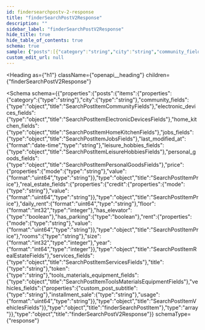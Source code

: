 ```yaml
---
id: findersearchpostv-2-response
title: "finderSearchPostV2Response"
description: ""
sidebar_label: "finderSearchPostV2Response"
hide_title: true
hide_table_of_contents: true
schema: true
sample: {"posts":[{"category":"string","city":"string","community_fields":{},"electronic_devices_fields":{},"home_kitchen_fields":{},"jobs_fields":{},"last_modified_at":"2024-07-29T15:51:28.071Z","leisure_hobbies_fields":{},"personal_goods_fields":{},"price":{"mode":"string","value":"string"},"real_estate_fields":{"credit":{"mode":"string","value":"string"},"daily_rent":"string","floor":0,"has_elevator":true,"has_parking":true,"rent":{"mode":"string","value":"string"},"rooms":"string","size":0,"year":0},"services_fields":{},"title":"string","token":"string","tools_materials_equipment_fields":{},"vehicles_fields":{"custom_post_subtitle":"string","installment_sale":"string","usage":"string"}}]}
custom_edit_url: null
---
```



<Heading
  as={"h1"}
  className={"openapi__heading"}
  children={"finderSearchPostV2Response"}
>
</Heading>





<Schema
  schema={{"properties":{"posts":{"items":{"properties":{"category":{"type":"string"},"city":{"type":"string"},"community_fields":{"type":"object","title":"SearchPostItemCommunityFields"},"electronic_devices_fields":{"type":"object","title":"SearchPostItemElectronicDevicesFields"},"home_kitchen_fields":{"type":"object","title":"SearchPostItemHomeKitchenFields"},"jobs_fields":{"type":"object","title":"SearchPostItemJobsFields"},"last_modified_at":{"format":"date-time","type":"string"},"leisure_hobbies_fields":{"type":"object","title":"SearchPostItemLeisureHobbiesFields"},"personal_goods_fields":{"type":"object","title":"SearchPostItemPersonalGoodsFields"},"price":{"properties":{"mode":{"type":"string"},"value":{"format":"uint64","type":"string"}},"type":"object","title":"SearchPostItemPrice"},"real_estate_fields":{"properties":{"credit":{"properties":{"mode":{"type":"string"},"value":{"format":"uint64","type":"string"}},"type":"object","title":"SearchPostItemPrice"},"daily_rent":{"format":"uint64","type":"string"},"floor":{"format":"int32","type":"integer"},"has_elevator":{"type":"boolean"},"has_parking":{"type":"boolean"},"rent":{"properties":{"mode":{"type":"string"},"value":{"format":"uint64","type":"string"}},"type":"object","title":"SearchPostItemPrice"},"rooms":{"type":"string"},"size":{"format":"int32","type":"integer"},"year":{"format":"int64","type":"integer"}},"type":"object","title":"SearchPostItemRealEstateFields"},"services_fields":{"type":"object","title":"SearchPostItemServicesFields"},"title":{"type":"string"},"token":{"type":"string"},"tools_materials_equipment_fields":{"type":"object","title":"SearchPostItemToolsMaterialsEquipmentFields"},"vehicles_fields":{"properties":{"custom_post_subtitle":{"type":"string"},"installment_sale":{"type":"string"},"usage":{"format":"uint64","type":"string"}},"type":"object","title":"SearchPostItemVehiclesFields"}},"type":"object","title":"finderSearchPostItem"},"type":"array"}},"type":"object","title":"finderSearchPostV2Response"}}
  schemaType={"response"}
>
  
</Schema>
            